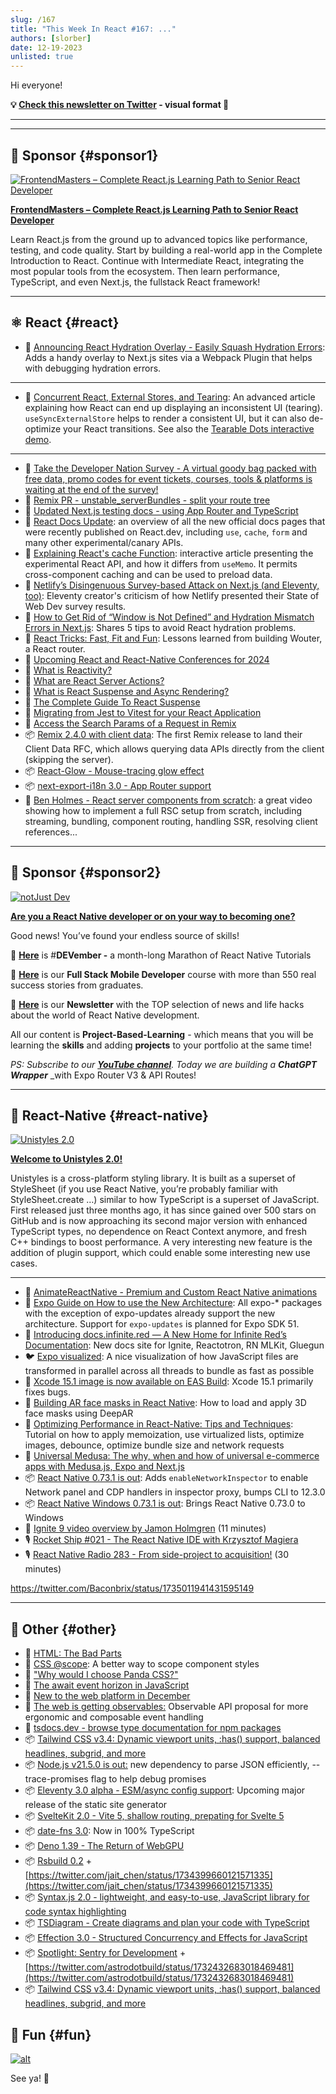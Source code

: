 ```yaml
---
slug: /167
title: "This Week In React #167: ..."
authors: [slorber]
date: 12-19-2023
unlisted: true
---
```


Hi everyone!

<Todo />

<!-- truncate -->

**💡 [Check this newsletter on Twitter](https://slo.im/thread) - visual format 🎨**

---


<Support />

---

## 💸 Sponsor {#sponsor1}

[![FrontendMasters – Complete React.js Learning Path to Senior React Developer](/emails/issues/158/frontendmasters.jpg)](https://frontendmasters.com/learn/react/?utm_source=newsletter&utm_medium=thisweekinreact&utm_campaign=reactpath)

**[FrontendMasters – Complete React.js Learning Path to Senior React Developer](https://frontendmasters.com/learn/react/?utm_source=newsletter&utm_medium=thisweekinreact&utm_campaign=reactpath)**

Learn React.js from the ground up to advanced topics like performance, testing, and code quality. Start by building a real-world app in the Complete Introduction to React. Continue with Intermediate React, integrating the most popular tools from the ecosystem. Then learn performance, TypeScript, and even Next.js, the fullstack React framework!

---

## ⚛️ React {#react}

- 📜 [Announcing React Hydration Overlay - Easily Squash Hydration Errors](https://www.builder.io/blog/announcing-react-hydration-overlay): Adds a handy overlay to Next.js sites via a Webpack Plugin that helps with debugging hydration errors.

---

- 📜 [Concurrent React, External Stores, and Tearing](https://interbolt.org/blog/react-ui-tearing/): An advanced article explaining how React can end up displaying an inconsistent UI (tearing). `useSyncExternalStore` helps to render a consistent UI, but it can also de-optimize your React transitions. See also the [Tearable Dots interactive demo](https://tearabledots.com/).

---

- 💸 [Take the Developer Nation Survey - A virtual goody bag packed with free data, promo codes for event tickets, courses, tools & platforms is waiting at the end of the survey!](https://developereconomics.net/?member_id=thisweekinreact&utm_medium=nl_ad3)
- 👀 [Remix PR - unstable_serverBundles - split your route tree](https://github.com/remix-run/remix/pull/8332)
- 📖 [Updated Next.js testing docs - using App Router and TypeScript](https://nextjs.org/docs/app/building-your-application/testing)
- 📖 [React Docs Update](https://github.com/reactwg/server-components/discussions/7): an overview of all the new official docs pages that were recently published on React.dev, including `use`, `cache`, `form` and many other experimental/canary APIs.
- 📜 [Explaining React's cache Function](https://unicorn-utterances.com/posts/explaining-reacts-cache-function): interactive article presenting the experimental React API, and how it differs from `useMemo`. It permits cross-component caching and can be used to preload data.
- 📜 [Netlify’s Disingenuous Survey-based Attack on Next.js (and Eleventy, too)](https://www.zachleat.com/web/netlify-and-nextjs/): Eleventy creator's criticism of how Netlify presented their State of Web Dev survey results.
- 📜 [How to Get Rid of “Window is Not Defined” and Hydration Mismatch Errors in Next.js](https://medium.com/@eric.burel/how-to-get-rid-of-window-is-not-defined-and-hydration-mismatch-errors-in-next-js-567cc51b4a17): Shares 5 tips to avoid React hydration problems.
- 📜 [React Tricks: Fast, Fit and Fun](https://molefrog.com/notes/react-tricks): Lessons learned from building Wouter, a React router.
- 📜 [Upcoming React and React-Native Conferences for 2024](https://thoughtbot.com/blog/upcoming-react-and-react-native-conferences-for-2024)
- 📜 [What is Reactivity?](https://unicorn-utterances.com/posts/what-is-reactivity)
- 📜 [What are React Server Actions?](https://unicorn-utterances.com/posts/what-are-react-server-actions)
- 📜 [What is React Suspense and Async Rendering?](https://unicorn-utterances.com/posts/what-is-react-suspense-and-async-rendering)
- 📜 [The Complete Guide To React Suspense](https://www.debugbear.com/blog/guide-to-react-suspense)
- 📜 [Migrating from Jest to Vitest for your React Application](https://dev.to/opensauced/migrating-from-jest-to-vitest-for-your-react-application-1b75)
- 📜 [Access the Search Params of a Request in Remix](https://sergiodxa.com/tutorials/access-the-search-params-of-a-request-in-remix)
- 📦 [Remix 2.4.0 with client data](https://github.com/remix-run/remix/blob/main/CHANGELOG.md#v240): The first Remix release to land their Client Data RFC, which allows querying data APIs directly from the client (skipping the server).
- 📦 [React-Glow - Mouse-tracing glow effect](https://github.com/codaworks/react-glow)
- 📦 [next-export-i18n 3.0 - App Router support](https://github.com/martinkr/next-export-i18n)
- 🎥 [Ben Holmes - React server components from scratch](https://www.youtube.com/watch?v=MaebEqhZR84): a great video showing how to implement a full RSC setup from scratch, including streaming, bundling, component routing, handling SSR, resolving client references...

<SubscribeFormEmbed placement="middle" />

---

## 💸 Sponsor {#sponsor2}

[![notJust Dev](/emails/issues/167/notjustdev.jpg)](https://www.youtube.com/@notjustdev/live?sub_confirmation=1)

**[Are you a React Native developer or on your way to becoming one?](https://www.youtube.com/@notjustdev/live?sub_confirmation=1)**

Good news! You’ve found your endless source of skills!

🎄 [**Here**](https://www.youtube.com/watch?v=bIQII7gTXDE&list=PLY3ncAV1dSVA9ltOEMgzT8ZTZiccpOUkX) is #**DEVember -** a month-long Marathon of React Native Tutorials

🚀 [**Here**](https://academy.notjust.dev/?utm_source=newsletter&utm_medium=Course&utm_campaign=thisweekinreact#section-1687709246499) is our **Full Stack Mobile Developer** course with more than 550 real success stories from graduates.

💌 [**Here**](https://assets.notjust.dev/profile?utm_source=newsletter&utm_medium=OurNewsletter&utm_campaign=thisweekinreact) is our **Newsletter** with the TOP selection of news and life hacks about the world of React Native development.

All our content is **Project-Based-Learning** - which means that you will be learning the **skills** and adding **projects** to your portfolio at the same time!

_PS: Subscribe to our_ [**_YouTube channel_**](https://www.youtube.com/@notjustdev/live?sub_confirmation=1)_. Today we are building a_ **_ChatGPT Wrapper_** \_with Expo Router V3 & API Routes!

---

## 📱 React-Native {#react-native}

[![Unistyles 2.0](/emails/issues/167/unistyles20.jpg)](https://www.youtube.com/@notjustdev/live?sub_confirmation=1)

[**Welcome to Unistyles 2.0!**](https://www.reactnativecrossroads.com/posts/unistyles-2-preview)

Unistyles is a cross-platform styling library. It is built as a superset of StyleSheet (if you use React Native, you’re probably familiar with StyleSheet.create …) similar to how TypeScript is a superset of JavaScript. First released just three months ago, it has since gained over 500 stars on GitHub and is now approaching its second major version with enhanced TypeScript types, no dependence on React Context anymore, and fresh C++ bindings to boost performance. A very interesting new feature is the addition of plugin support, which could enable some interesting new use cases.

---

- 💸 [AnimateReactNative - Premium and Custom React Native animations](https://www.animatereactnative.com/?utm_source=thisweekinreact.com)
- 📖 [Expo Guide on How to use the New Architecture](https://docs.expo.dev/guides/new-architecture/): All expo-\* packages with the exception of expo-updates already support the new architecture. Support for `expo-updates` is planned for Expo SDK 51.
- 📖 [Introducing docs.infinite.red — A New Home for Infinite Red’s Documentation](https://shift.infinite.red/introducing-docs-infinite-red-a-new-home-for-infinite-reds-documentation-6f4b25f7a1a4): New docs site for Ignite, Reactotron, RN MLKit, Gluegun
- 🐦 [Expo visualized](https://x.com/Baconbrix/status/1736791464267403276): A nice visualization of how JavaScript files are transformed in parallel across all threads to bundle as fast as possible
- 📜 [Xcode 15.1 image is now available on EAS Build](https://expo.dev/changelog/2023/12-19-eas-build-xcode-15.1-image): Xcode 15.1 primarily fixes bugs.
- 📜 [Building AR face masks in React Native](https://blog.logrocket.com/building-ar-face-masks-react-native/): How to load and apply 3D face masks using DeepAR
- 📜 [Optimizing Performance in React-Native: Tips and Techniques](https://thoughtbot.com/blog/optimizing-performance-in-react-native-tips-and-techniques): Tutorial on how to apply memoization, use virtualized lists, optimize images, debounce, optimize bundle size and network requests
- 📜 [Universal Medusa: The why, when and how of universal e-commerce apps with Medusa.js, Expo and Next.js](https://bidah.hashnode.dev/universal-medusa-the-why-when-and-how-of-universal-e-commerce-apps-with-medusajs-expo-and-nextjs)
- 📦 [React Native 0.73.1 is out](https://github.com/facebook/react-native/releases/tag/v0.73.1): Adds `enableNetworkInspector` to enable Network panel and CDP handlers in inspector proxy, bumps CLI to 12.3.0
- 📦 [React Native Windows 0.73.1 is out](https://github.com/microsoft/react-native-windows/releases/tag/react-native-windows_v0.73.1): Brings React Native 0.73.0 to Windows
- 🎥 [Ignite 9 video overview by Jamon Holmgren](https://youtu.be/QmkMsUYrTlk?si=p9rvLM-EMggZNcft) (11 minutes)
- 🎙️ [Rocket Ship #021 - The React Native IDE with Krzysztof Magiera](https://podcast.galaxies.dev/episodes/021-the-react-native-ide-with-krzysztof-magiera)
- 🎙️ [React Native Radio 283 - From side-project to acquisition!](https://reactnativeradio.com/episodes/rnr-283-from-side-hustle-to-top-charts-with-simon-reggiani) (30 minutes)

https://twitter.com/Baconbrix/status/1735011941431595149

---

## 🔀 Other {#other}

- 📜 [HTML: The Bad Parts](https://www.htmhell.dev/adventcalendar/2023/13/)
- 📜 [CSS @scope](https://12daysofweb.dev/2023/css-scope/): A better way to scope component styles
- 📜 ["Why would I choose Panda CSS?"](https://www.astahmer.dev/posts/why-would-i-choose-panda-css)
- 📜 [The await event horizon in JavaScript](https://frontside.com/blog/2023-12-11-await-event-horizon/)
- 📜 [New to the web platform in December](https://web.dev/blog/web-platform-12-2023)
- 📖 [The web is getting observables:](https://github.com/WICG/observable) Observable API proposal for more ergonomic and composable event handling
- 📖 [tsdocs.dev - browse type documentation for npm packages](https://tsdocs.dev/)
- 📦 [Tailwind CSS v3.4: Dynamic viewport units, :has() support, balanced headlines, subgrid, and more](https://tailwindcss.com/blog/tailwindcss-v3-4)
- 📦 [Node.js v21.5.0 is out:](https://nodejs.org/en/blog/release/v21.5.0) new dependency to parse JSON efficiently, --trace-promises flag to help debug promises
- 📦 [Eleventy 3.0 alpha - ESM/async config support](https://www.zachleat.com/web/eleventy-v3-alpha/): Upcoming major release of the static site generator
- 📦 [SvelteKit 2.0 - Vite 5, shallow routing, prepating for Svelte 5](https://svelte.dev/blog/sveltekit-2)
- 📦 [date-fns 3.0](https://blog.date-fns.org/v3-is-out/): Now in 100% TypeScript
- 📦 [Deno 1.39 - The Return of WebGPU](https://deno.com/blog/v1.39)
- 📦 [Rsbuild 0.2](https://github.com/web-infra-dev/rsbuild/releases/tag/v0.2.0) + [https://twitter.com/jait_chen/status/1734399660121571335](https://twitter.com/jait_chen/status/1734399660121571335)
- 📦 [Syntax.js 2.0 - lightweight, and easy-to-use, JavaScript library for code syntax highlighting](https://github.com/williamtroup/Syntax.js/releases/tag/2.0.0)
- 📦 [TSDiagram - Create diagrams and plan your code with TypeScript](https://github.com/3rd/tsdiagram)
- 📦 [Effection 3.0 - Structured Concurrency and Effects for JavaScript](https://frontside.com/blog/2023-12-18-announcing-effection-v3/)
- 📦 [Spotlight: Sentry for Development](https://blog.sentry.io/sentry-for-development/) + [https://twitter.com/astrodotbuild/status/1732432683018469481](https://twitter.com/astrodotbuild/status/1732432683018469481)
- 📦 [Tailwind CSS v3.4: Dynamic viewport units, :has() support, balanced headlines, subgrid, and more](https://tailwindcss.com/blog/tailwindcss-v3-4)

## 🤭 Fun {#fun}

[![alt](/emails/issues/167/meme.jpg)](https://twitter.com/sebastienlorber/status/1737380479383277636)

See ya! 👋
